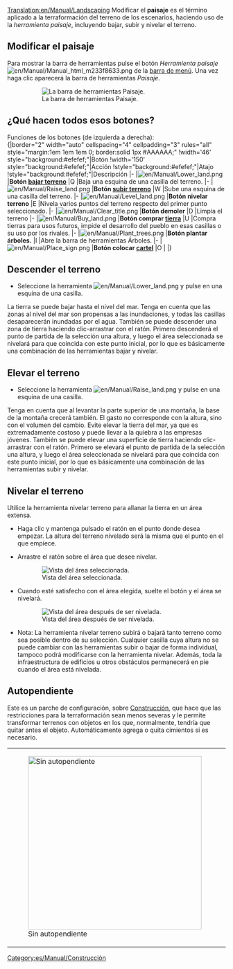 [[Translation:en/Manual/Landscaping]]
{{es/Manual/Tutorial/Tutorial}}{{es/Manual/Tabla de contenido}}
Modificar el '''paisaje''' es el término aplicado a la terraformación del terreno de los escenarios, haciendo uso de la ''herramienta paisaje'', incluyendo bajar, subir y nivelar el terreno.

==Modificar el paisaje==
Para mostrar la barra de herramientas pulse el botón ''Herramienta paisaje'' [[File:en/Manual/Manual html m233f8633.png]] de la [[es/Manual/Interfaz del juego#la-barra-de-menu|barra de menú]]. Una vez haga clic aparecerá la barra de herramientas ''Paisaje''.
:[[File:es/Manual/Landscaping toolbar.png|none|frame|La barra de herramientas Paisaje.]]

==¿Qué hacen todos esos botones?==
Funciones de los botones (de izquierda a derecha):<br>
{|border="2" width="auto" cellspacing="4" cellpadding="3" rules="all" style="margin:1em 1em 1em 0; border:solid 1px #AAAAAA;"
!width='46' style="background:#efefef;"|Botón
!width='150' style="background:#efefef;"|Acción
!style="background:#efefef;"|Atajo
!style="background:#efefef;"|Descripción
|-
|[[File:en/Manual/Lower land.png]]
|'''Botón [[es/Bajar terreno|bajar terreno]]'''
|Q
|Baja una esquina de una casilla del terreno.
|-
|[[File:en/Manual/Raise land.png]]
|'''Botón [[es/Subir terreno|subir terreno]]'''
|W
|Sube una esquina de una casilla del terreno.
|-
|[[File:en/Manual/Level land.png]]
|'''Botón nivelar terreno'''
|E
|Nivela varios puntos del terreno respecto del primer punto seleccionado.
|-
|[[File:en/Manual/Clear title.png]]
|'''Botón demoler'''
|D
|Limpia el terreno
|-
|[[File:en/Manual/Buy land.png]]
|'''Botón comprar [[es/Tierra|tierra]]'''
|U
|Compra tierras para usos futuros, impide el desarrollo del pueblo en esas casillas o su uso por los rivales.
|-
|[[File:en/Manual/Plant trees.png]]
|'''Botón plantar árboles.'''
|I
|Abre la barra de herramientas Árboles.
|-
|[[File:en/Manual/Place sign.png]]
|'''Botón colocar [[es/Cartel|cartel]]'''
|O
|
|}

==Descender el terreno==
* Seleccione la herramienta [[File:en/Manual/Lower land.png]] y pulse en una esquina de una casilla.

La tierra se puede bajar hasta el nivel del mar. Tenga en cuenta que las zonas al nivel del mar son propensas a las inundaciones, y todas las casillas desaparecerán inundadas por el agua.
También se puede descender una zona de tierra haciendo clic-arrastrar con el ratón. Primero descenderá el punto de partida de la selección una altura, y luego el área seleccionada se nivelará para que coincida con este punto inicial, por lo que es básicamente una combinación de las herramientas bajar y nivelar.

==Elevar el terreno==
* Seleccione la herramienta [[File:en/Manual/Raise land.png]] y pulse en una esquina de una casilla.

Tenga en cuenta que al levantar la parte superior de una montaña, la base de la montaña crecerá también. El gasto no corresponde con la altura, sino con el volumen del cambio. Evite elevar la tierra del mar, ya que es extremadamente costoso y puede llevar a la quiebra a las empresas jóvenes.
También se puede elevar una superficie de tierra haciendo clic-arrastrar con el ratón. Primero se elevará el punto de partida de la selección una altura, y luego el área seleccionada se nivelará para que coincida con este punto inicial, por lo que es básicamente una combinación de las herramientas subir y nivelar.

==Nivelar el terreno==
Utilice la herramienta nivelar terreno para allanar la tierra en un área extensa.

* Haga clic y mantenga pulsado el ratón en el punto donde desea empezar. La altura del terreno nivelado será la misma que el punto en el que empiece.

* Arrastre el ratón sobre el área que desee nivelar.
:[[File:en/Manual/Level land before.png|center|frame|Vista del área seleccionada.]]

* Cuando esté satisfecho con el área elegida, suelte el botón y el área se nivelará.
:[[File:en/Manual/Level land after.png|center|frame|Vista del área después de ser nivelada.]]

* Nota: La herramienta nivelar terreno subirá o bajará tanto terreno como sea posible dentro de su selección. Cualquier casilla cuya altura no se puede cambiar con las herramientas subir o bajar de forma individual, tampoco podrá modificarse con la herramienta nivelar. Además, toda la infraestructura de edificios u otros obstáculos permanecerá en pie cuando el área está nivelada.

==Autopendiente==
Este es un parche de configuración, sobre [[es/Construcción|Construcción]], que hace que las restricciones para la terraformación sean menos severas y le permite transformar terrenos con objetos en los que, normalmente, tendría que quitar antes el objeto. Automáticamente agrega o quita cimientos si es necesario.
{|
|[[File:es/Manual/Terraformoff.png|none|thumb|400px|Sin autopendiente]]
|[[File:en/Manual/Terraformon.png|none|thumb|400px|Con autopendiente]]
|}

{{es/Disponibilidad|0.6}}

[[Category:es/Manual/Construcción]]